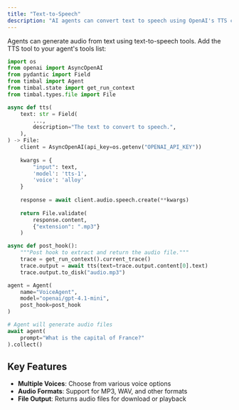 ```yaml
---
title: "Text-to-Speech"
description: "AI agents can convert text to speech using OpenAI's TTS capabilities"
---
```


Agents can generate audio from text using text-to-speech tools. Add the TTS tool to your agent's tools list:

```python
import os
from openai import AsyncOpenAI
from pydantic import Field
from timbal import Agent
from timbal.state import get_run_context
from timbal.types.file import File

async def tts(
    text: str = Field(
        ...,
        description="The text to convert to speech.",
    ),
) -> File:
    client = AsyncOpenAI(api_key=os.getenv("OPENAI_API_KEY"))
    
    kwargs = {
        "input": text,
        'model': 'tts-1',
        'voice': 'alloy'
    }
    
    response = await client.audio.speech.create(**kwargs)
    
    return File.validate(
        response.content,
        {"extension": ".mp3"}
    )

async def post_hook():
    """Post hook to extract and return the audio file."""
    trace = get_run_context().current_trace()
    trace.output = await tts(text=trace.output.content[0].text)
    trace.output.to_disk("audio.mp3")

agent = Agent(
    name="VoiceAgent",
    model="openai/gpt-4.1-mini",
    post_hook=post_hook
)

# Agent will generate audio files
await agent(
    prompt="What is the capital of France?"
).collect()
```

## Key Features

- **Multiple Voices**: Choose from various voice options
- **Audio Formats**: Support for MP3, WAV, and other formats
- **File Output**: Returns audio files for download or playback

